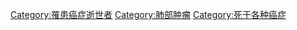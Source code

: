 {{Commonscat|Deaths from lung cancer}}

[[Category:罹患癌症逝世者|Category:罹患癌症逝世者]]
[[Category:肺部肿瘤|Category:肺部肿瘤]]
[[Category:死于各种癌症|Category:死于各种癌症]]